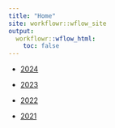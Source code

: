 ```yaml
---
title: "Home"
site: workflowr::wflow_site
output:
  workflowr::wflow_html:
    toc: false
---
```


*  [2024](2024.html)

*  [2023](2023.html)

*  [2022](2022.html)

*  [2021](2021.html)


